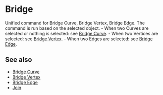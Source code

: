 
# Bridge

<Reference shortcut="" command="Bridge" button="" />

Unified command for Bridge Curve, Bridge Vertex, Bridge Edge. The command is run based on the selected object.
     - When two Curves are selected or nothing is selected: see [Bridge Curve](./bridge-curve).
     - When two Vertices are selected: see [Bridge Vertex](./bridge-vertex).
     - When two Edges are selected: see [Bridge Edge](./bridge-edge).

## See also
- [Bridge Curve](./bridge-curve)
- [Bridge Vertex](./bridge-vertex)
- [Bridge Edge](./bridge-edge)
- [Join](./join)